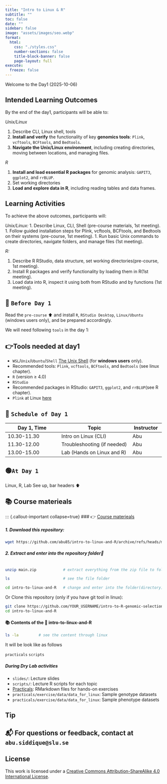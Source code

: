 ---
title: "Intro to Linux & R"
subtitle: ""
toc: false
date: ""
sidebar: false
image: "assets/images/seo.webp"
format:
  html:
    css: "./styles.css"
    number-sections: false
    title-block-banner: false
    page-layout: full
execute:
  freeze: false
---

Welcome to the Day1 (2025-10-06)


## Intended Learning Outcomes

By the end of the day1, participants will be able to:

*Unix/Linux*

1. Describe CLI, Linux shell, tools
1. **Install and verify** the functionality of key **genomics tools**: `Plink`, `vcftools`, `BCFtools`, and `Bedtools`.
1. **Navigate the Unix/Linux environment**, including creating directories, moving between locations, and managing files.

*R* 

1. **Install and load essential R packages** for genomic analysis: `GAPIT3`, `ggplot2`, and `rrBLUP`.
1. Set working directories
1. **Load and explore data in R**, including reading tables and data frames.

## Learning Activities

To achieve the above outcomes, participants will:

*Unix/Linux:*
1. Describe Linux, CLI, Shell (pre-course materials, 1st meeting).
1. Follow guided installation steps for Plink, vcftools, BCFtools, and Bedtools on their systems (pre-course, 1st meeting).
1. Run basic Unix commands to create directories, navigate folders, and manage files (1st meeting).

*R:*

1. Describe R RStudio, data structure, set working directories(pre-course, 1st meeting).
1. Install R packages and verify functionality by loading them in R(1st meeting).
1. Load data into R, inspect it using both from RStudio and by functions (1st meeting).


## 🧰 `Before Day 1`
Read the `pre-course` ⬆️ and install `R`, `RStudio Desktop`, `Linux/Ubuntu` (windows users only), and be prepared accordingly. 

We will need following `tools` in the day 1:

::: {.callout-important collapse=true}
## 👉Tools needed at day1

- `WSL`/`Unix`/`Ubuntu`/`Shell` [The Unix Shell](https://learn.microsoft.com/en-us/windows/wsl/install) (for **windows users** only).
- Recommended tools: `Plink`, `vcftools`, `BCFtools`, and `Bedtools` (see linux chapter).
- `R` (version ≥ 4.0)
- `RStudio`
- Recommended packages in RStudio: `GAPIT3`, `ggplot2`, and `rrBLUP`(see R chapter).
- `Plink` at Linux [here](https://zzz.bwh.harvard.edu/plink/dist/plink-latest.zip)

:::



## 📅 `Schedule of Day 1`
| Day 1, Time                      | Topic                        | Instructor              |
|---------------------------|------------------------------------|----------------|
| 10.30-11.30| Intro on Linux (CLI) | Abu|
| 11.30-12.00| Troubleshooting (if needed) | Abu|
| 13.00-15.00| Lab (Hands on Linux and R)| Abu| 


## 🟢`At Day 1` 
Linux, R, Lab 
See up, bar headers ⬆️

## 📚 Course materieals
::: {.callout-important collapse=true}
### 👉️ [Course materieals]()

##### 1. Download this repository:

```bash
wget https://github.com/abu85/intro-to-linux-and-R/archive/refs/heads/main.zip . # download with 'wget' command
```

##### 2. Extract and enter into the repository folder📁
```bash

unzip main.zip            # extract everything from the zip file to folder

ls                        # see the file folder

cd intro-to-linux-and-R   # change and enter into the folder(directory)
```

Or Clone this repository (only if you have git tool in linux):
```bash
git clone https://github.com/YOUR_USERNAME/intro-to-R-genomic-selection.git
cd intro-to-linux-and-R
```

#### 📚 Contents of the 📁 **intro-to-linux-and-R**

```bash
ls -la         # see the content through linux
```
It will be look like as follows

`practicals`
`scripts`        

##### During Dry Lab activities
- `slides/`: Lecture slides
- `scripts/`: Lecture R scripts for each topic
- [Practicals](./practicals/practical_01_intro.qmd): RMarkdown files for hands-on exercises
- `practicals/exercise/data/data_for_linux`: Sample genotype datasets
- `practicals/exercise/data/data_for_linux`: Sample phenotype datasets



::: {.callout-tip}
## Tip

## 📬 For questions or feedback, contact at `abu.siddique@slu.se`

:::


## License

This work is licensed under a [Creative Commons Attribution-ShareAlike 4.0 International License](http://creativecommons.org/licenses/by-sa/4.0/).
